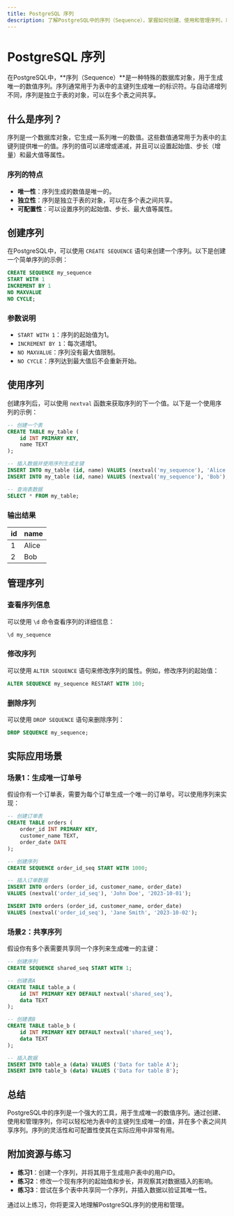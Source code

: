 ```yaml
---
title: PostgreSQL 序列
description: 了解PostgreSQL中的序列（Sequence），掌握如何创建、使用和管理序列，以及在实际场景中的应用。
---
```


# PostgreSQL 序列

在PostgreSQL中，**序列（Sequence）**是一种特殊的数据库对象，用于生成唯一的数值序列。序列通常用于为表中的主键列生成唯一的标识符。与自动递增列不同，序列是独立于表的对象，可以在多个表之间共享。

## 什么是序列？

序列是一个数据库对象，它生成一系列唯一的数值。这些数值通常用于为表中的主键列提供唯一的值。序列的值可以递增或递减，并且可以设置起始值、步长（增量）和最大值等属性。

### 序列的特点

- **唯一性**：序列生成的数值是唯一的。
- **独立性**：序列是独立于表的对象，可以在多个表之间共享。
- **可配置性**：可以设置序列的起始值、步长、最大值等属性。

## 创建序列

在PostgreSQL中，可以使用 `CREATE SEQUENCE` 语句来创建一个序列。以下是创建一个简单序列的示例：

```sql
CREATE SEQUENCE my_sequence
START WITH 1
INCREMENT BY 1
NO MAXVALUE
NO CYCLE;
```

### 参数说明

- `START WITH 1`：序列的起始值为1。
- `INCREMENT BY 1`：每次递增1。
- `NO MAXVALUE`：序列没有最大值限制。
- `NO CYCLE`：序列达到最大值后不会重新开始。

## 使用序列

创建序列后，可以使用 `nextval` 函数来获取序列的下一个值。以下是一个使用序列的示例：

```sql
-- 创建一个表
CREATE TABLE my_table (
    id INT PRIMARY KEY,
    name TEXT
);

-- 插入数据并使用序列生成主键
INSERT INTO my_table (id, name) VALUES (nextval('my_sequence'), 'Alice');
INSERT INTO my_table (id, name) VALUES (nextval('my_sequence'), 'Bob');

-- 查询表数据
SELECT * FROM my_table;
```

### 输出结果

| id | name  |
|----|-------|
| 1  | Alice |
| 2  | Bob   |

## 管理序列

### 查看序列信息

可以使用 `\d` 命令查看序列的详细信息：

```sql
\d my_sequence
```

### 修改序列

可以使用 `ALTER SEQUENCE` 语句来修改序列的属性。例如，修改序列的起始值：

```sql
ALTER SEQUENCE my_sequence RESTART WITH 100;
```

### 删除序列

可以使用 `DROP SEQUENCE` 语句来删除序列：

```sql
DROP SEQUENCE my_sequence;
```

## 实际应用场景

### 场景1：生成唯一订单号

假设你有一个订单表，需要为每个订单生成一个唯一的订单号。可以使用序列来实现：

```sql
-- 创建订单表
CREATE TABLE orders (
    order_id INT PRIMARY KEY,
    customer_name TEXT,
    order_date DATE
);

-- 创建序列
CREATE SEQUENCE order_id_seq START WITH 1000;

-- 插入订单数据
INSERT INTO orders (order_id, customer_name, order_date)
VALUES (nextval('order_id_seq'), 'John Doe', '2023-10-01');

INSERT INTO orders (order_id, customer_name, order_date)
VALUES (nextval('order_id_seq'), 'Jane Smith', '2023-10-02');
```

### 场景2：共享序列

假设你有多个表需要共享同一个序列来生成唯一的主键：

```sql
-- 创建序列
CREATE SEQUENCE shared_seq START WITH 1;

-- 创建表A
CREATE TABLE table_a (
    id INT PRIMARY KEY DEFAULT nextval('shared_seq'),
    data TEXT
);

-- 创建表B
CREATE TABLE table_b (
    id INT PRIMARY KEY DEFAULT nextval('shared_seq'),
    data TEXT
);

-- 插入数据
INSERT INTO table_a (data) VALUES ('Data for table A');
INSERT INTO table_b (data) VALUES ('Data for table B');
```

## 总结

PostgreSQL中的序列是一个强大的工具，用于生成唯一的数值序列。通过创建、使用和管理序列，你可以轻松地为表中的主键列生成唯一的值，并在多个表之间共享序列。序列的灵活性和可配置性使其在实际应用中非常有用。

## 附加资源与练习

- **练习1**：创建一个序列，并将其用于生成用户表中的用户ID。
- **练习2**：修改一个现有序列的起始值和步长，并观察其对数据插入的影响。
- **练习3**：尝试在多个表中共享同一个序列，并插入数据以验证其唯一性。

通过以上练习，你将更深入地理解PostgreSQL序列的使用和管理。